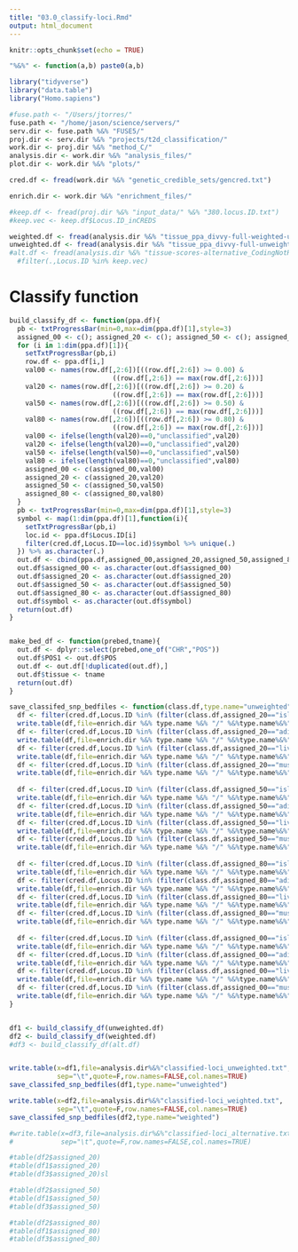 ```yaml
---
title: "03.0_classify-loci.Rmd"
output: html_document
---
```


```r
knitr::opts_chunk$set(echo = TRUE)
```

```r

"%&%" <- function(a,b) paste0(a,b)

library("tidyverse")
library("data.table")
library("Homo.sapiens")

#fuse.path <- "/Users/jtorres/"
fuse.path <- "/home/jason/science/servers/"
serv.dir <- fuse.path %&% "FUSE5/"
proj.dir <- serv.dir %&% "projects/t2d_classification/"
work.dir <- proj.dir %&% "method_C/"
analysis.dir <- work.dir %&% "analysis_files/"
plot.dir <- work.dir %&% "plots/"

cred.df <- fread(work.dir %&% "genetic_credible_sets/gencred.txt")

enrich.dir <- work.dir %&% "enrichment_files/"

```


```r

#keep.df <- fread(proj.dir %&% "input_data/" %&% "380.locus.ID.txt")
#keep.vec <- keep.df$Locus.ID_inCREDS

weighted.df <- fread(analysis.dir %&% "tissue_ppa_divvy-full-weighted-unscaled.txt")
unweighted.df <- fread(analysis.dir %&% "tissue_ppa_divvy-full-unweighted-unscaled.txt")
#alt.df <- fread(analysis.dir %&% "tissue-scores-alternative_CodingNotRN.txt") #%>% 
  #filter(.,Locus.ID %in% keep.vec) 

```


# Classify function 

```r

build_classify_df <- function(ppa.df){
  pb <- txtProgressBar(min=0,max=dim(ppa.df)[1],style=3)
  assigned_00 <- c(); assigned_20 <- c(); assigned_50 <- c(); assigned_80 <- c()
  for (i in 1:dim(ppa.df)[1]){
    setTxtProgressBar(pb,i)
    row.df <- ppa.df[i,]
    val00 <- names(row.df[,2:6])[((row.df[,2:6]) >= 0.00) &
                          ((row.df[,2:6]) == max(row.df[,2:6]))]
    val20 <- names(row.df[,2:6])[((row.df[,2:6]) >= 0.20) &
                          ((row.df[,2:6]) == max(row.df[,2:6]))]
    val50 <- names(row.df[,2:6])[((row.df[,2:6]) >= 0.50) &
                          ((row.df[,2:6]) == max(row.df[,2:6]))]
    val80 <- names(row.df[,2:6])[((row.df[,2:6]) >= 0.80) &
                          ((row.df[,2:6]) == max(row.df[,2:6]))]
    val00 <- ifelse(length(val20)==0,"unclassified",val20)
    val20 <- ifelse(length(val20)==0,"unclassified",val20)
    val50 <- ifelse(length(val50)==0,"unclassified",val50)
    val80 <- ifelse(length(val80)==0,"unclassified",val80)
    assigned_00 <- c(assigned_00,val00)
    assigned_20 <- c(assigned_20,val20)
    assigned_50 <- c(assigned_50,val50)
    assigned_80 <- c(assigned_80,val80)
  }
  pb <- txtProgressBar(min=0,max=dim(ppa.df)[1],style=3)
  symbol <- map(1:dim(ppa.df)[1],function(i){
    setTxtProgressBar(pb,i)
    loc.id <- ppa.df$Locus.ID[i]
    filter(cred.df,Locus.ID==loc.id)$symbol %>% unique(.)
  }) %>% as.character(.)
  out.df <- cbind(ppa.df,assigned_00,assigned_20,assigned_50,assigned_80,symbol)
  out.df$assigned_00 <- as.character(out.df$assigned_00)
  out.df$assigned_20 <- as.character(out.df$assigned_20)
  out.df$assigned_50 <- as.character(out.df$assigned_50)
  out.df$assigned_80 <- as.character(out.df$assigned_80)
  out.df$symbol <- as.character(out.df$symbol)
  return(out.df)
}


make_bed_df <- function(prebed,tname){
  out.df <- dplyr::select(prebed,one_of("CHR","POS"))
  out.df$POS1 <- out.df$POS
  out.df <- out.df[!duplicated(out.df),]
  out.df$tissue <- tname 
  return(out.df)
}

save_classifed_snp_bedfiles <- function(class.df,type.name="unweighted"){
  df <- filter(cred.df,Locus.ID %in% (filter(class.df,assigned_20=="islet")$Locus.ID)) %>% make_bed_df(.,"islet")
  write.table(df,file=enrich.dir %&% type.name %&% "/" %&%type.name%&%"_islet_"%&%"thresh20.txt",sep="\t",quote=F,row.names=F,col.names=F)
  df <- filter(cred.df,Locus.ID %in% (filter(class.df,assigned_20=="adipose")$Locus.ID))  %>% make_bed_df(.,"adipose")
  write.table(df,file=enrich.dir %&% type.name %&% "/" %&%type.name%&%"_adipose_"%&%"thresh20.txt",sep="\t",quote=F,row.names=F,col.names=F)
  df <- filter(cred.df,Locus.ID %in% (filter(class.df,assigned_20=="liver")$Locus.ID))  %>% make_bed_df(.,"liver")
  write.table(df,file=enrich.dir %&% type.name %&% "/" %&%type.name%&%"_liver_"%&%"thresh20.txt",sep="\t",quote=F,row.names=F,col.names=F)
  df <- filter(cred.df,Locus.ID %in% (filter(class.df,assigned_20=="muscle")$Locus.ID))  %>% make_bed_df(.,"muscle")
  write.table(df,file=enrich.dir %&% type.name %&% "/" %&%type.name%&%"_muscle_"%&%"thresh20.txt",sep="\t",quote=F,row.names=F,col.names=F)
  
  df <- filter(cred.df,Locus.ID %in% (filter(class.df,assigned_50=="islet")$Locus.ID))  %>% make_bed_df(.,"islet")
  write.table(df,file=enrich.dir %&% type.name %&% "/" %&%type.name%&%"_islet_"%&%"thresh50.txt",sep="\t",quote=F,row.names=F,col.names=F)
  df <- filter(cred.df,Locus.ID %in% (filter(class.df,assigned_50=="adipose")$Locus.ID))  %>% make_bed_df(.,"adipose")
  write.table(df,file=enrich.dir %&% type.name %&% "/" %&%type.name%&%"_adipose_"%&%"thresh50.txt",sep="\t",quote=F,row.names=F,col.names=F)
  df <- filter(cred.df,Locus.ID %in% (filter(class.df,assigned_50=="liver")$Locus.ID))  %>% make_bed_df(.,"liver")
  write.table(df,file=enrich.dir %&% type.name %&% "/" %&%type.name%&%"_liver_"%&%"thresh50.txt",sep="\t",quote=F,row.names=F,col.names=F)
  df <- filter(cred.df,Locus.ID %in% (filter(class.df,assigned_50=="muscle")$Locus.ID))  %>% make_bed_df(.,"muscle")
  write.table(df,file=enrich.dir %&% type.name %&% "/" %&%type.name%&%"_muscle_"%&%"thresh50.txt",sep="\t",quote=F,row.names=F,col.names=F) 
  
  df <- filter(cred.df,Locus.ID %in% (filter(class.df,assigned_80=="islet")$Locus.ID))  %>% make_bed_df(.,"islet")
  write.table(df,file=enrich.dir %&% type.name %&% "/" %&%type.name%&%"_islet_"%&%"thresh80.txt",sep="\t",quote=F,row.names=F,col.names=F)
  df <- filter(cred.df,Locus.ID %in% (filter(class.df,assigned_80=="adipose")$Locus.ID))  %>% make_bed_df(.,"adipose")
  write.table(df,file=enrich.dir %&% type.name %&% "/" %&%type.name%&%"_adipose_"%&%"thresh80.txt",sep="\t",quote=F,row.names=F,col.names=F)
  df <- filter(cred.df,Locus.ID %in% (filter(class.df,assigned_80=="liver")$Locus.ID))  %>% make_bed_df(.,"liver")
  write.table(df,file=enrich.dir %&% type.name %&% "/" %&%type.name%&%"_liver_"%&%"thresh80.txt",sep="\t",quote=F,row.names=F,col.names=F)
  df <- filter(cred.df,Locus.ID %in% (filter(class.df,assigned_80=="muscle")$Locus.ID))  %>% make_bed_df(.,"muscle")
  write.table(df,file=enrich.dir %&% type.name %&% "/" %&%type.name%&%"_muscle_"%&%"thresh80.txt",sep="\t",quote=F,row.names=F,col.names=F)
  
  df <- filter(cred.df,Locus.ID %in% (filter(class.df,assigned_00=="islet")$Locus.ID))  %>% make_bed_df(.,"islet")
  write.table(df,file=enrich.dir %&% type.name %&% "/" %&%type.name%&%"_islet_"%&%"thresh00.txt",sep="\t",quote=F,row.names=F,col.names=F)
  df <- filter(cred.df,Locus.ID %in% (filter(class.df,assigned_00=="adipose")$Locus.ID))  %>% make_bed_df(.,"adipose")
  write.table(df,file=enrich.dir %&% type.name %&% "/" %&%type.name%&%"_adipose_"%&%"thresh00.txt",sep="\t",quote=F,row.names=F,col.names=F)
  df <- filter(cred.df,Locus.ID %in% (filter(class.df,assigned_00=="liver")$Locus.ID))  %>% make_bed_df(.,"liver")
  write.table(df,file=enrich.dir %&% type.name %&% "/" %&%type.name%&%"_liver_"%&%"thresh00.txt",sep="\t",quote=F,row.names=F,col.names=F)
  df <- filter(cred.df,Locus.ID %in% (filter(class.df,assigned_00=="muscle")$Locus.ID))  %>% make_bed_df(.,"muscle")
  write.table(df,file=enrich.dir %&% type.name %&% "/" %&%type.name%&%"_muscle_"%&%"thresh00.txt",sep="\t",quote=F,row.names=F,col.names=F)
}



```


```r


df1 <- build_classify_df(unweighted.df)
df2 <- build_classify_df(weighted.df)
#df3 <- build_classify_df(alt.df)


write.table(x=df1,file=analysis.dir%&%"classified-loci_unweighted.txt",
            sep="\t",quote=F,row.names=FALSE,col.names=TRUE)
save_classifed_snp_bedfiles(df1,type.name="unweighted")

write.table(x=df2,file=analysis.dir%&%"classified-loci_weighted.txt",
            sep="\t",quote=F,row.names=FALSE,col.names=TRUE)
save_classifed_snp_bedfiles(df2,type.name="weighted")

#write.table(x=df3,file=analysis.dir%&%"classified-loci_alternative.txt",
#            sep="\t",quote=F,row.names=FALSE,col.names=TRUE)

#table(df2$assigned_20)
#table(df1$assigned_20)
#table(df3$assigned_20)sl

#table(df2$assigned_50)
#table(df1$assigned_50)
#table(df3$assigned_50)

#table(df2$assigned_80)
#table(df1$assigned_80)
#table(df3$assigned_80)

```


